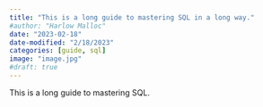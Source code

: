 ```yaml
---
title: "This is a long guide to mastering SQL in a long way."
#author: "Harlow Malloc"
date: "2023-02-18"
date-modified: "2/18/2023"
categories: [guide, sql]
image: "image.jpg"
#draft: true
---
```


This is a long guide to mastering SQL.